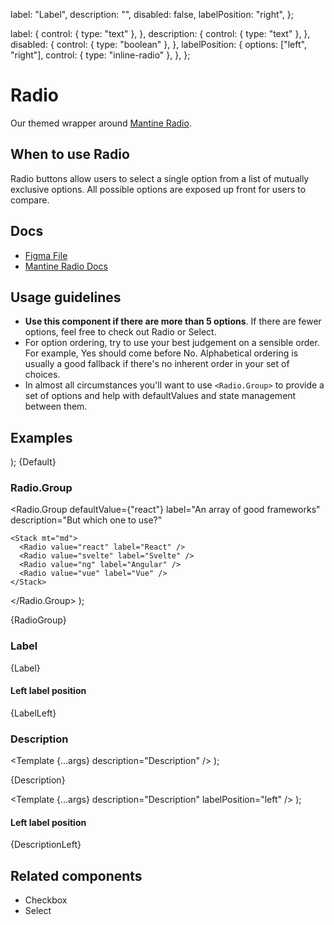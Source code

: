 
  label: "Label",
  description: "",
  disabled: false,
  labelPosition: "right",
};

  label: {
    control: { type: "text" },
  },
  description: {
    control: { type: "text" },
  },
  disabled: {
    control: { type: "boolean" },
  },
  labelPosition: {
    options: ["left", "right"],
    control: { type: "inline-radio" },
  },
};

<Meta title="Inputs/Radio" component={Radio} args={args} argTypes={argTypes} />

# Radio

Our themed wrapper around [Mantine Radio](https://mantine.dev/core/radio/).

## When to use Radio

Radio buttons allow users to select a single option from a list of mutually exclusive options. All possible options are exposed up front for users to compare.

## Docs

- [Figma File](https://www.figma.com/file/7LCGPhkbJdrhdIaeiU1O9c/Input-%2F-Radio?type=design&node-id=1-96&mode=design&t=yaNljw178EFJeU7k-0)
- [Mantine Radio Docs](https://mantine.dev/core/radio/)

## Usage guidelines

- **Use this component if there are more than 5 options**. If there are fewer options, feel free to check out Radio or Select.
- For option ordering, try to use your best judgement on a sensible order. For example, Yes should come before No. Alphabetical ordering is usually a good fallback if there's no inherent order in your set of choices.
- In almost all circumstances you'll want to use `<Radio.Group>` to provide a set of options and help with defaultValues and state management between them.

## Examples

  <Stack>
    <Radio {...args} label="Default radio" />
    <Radio {...args} label="Checked radio" checked />
    <Radio {...args} label="Disabled radio" disabled />
    <Radio {...args} label="Disabled checked radio" disabled checked />
  </Stack>
);


<Canvas>
  <Story name="Default">{Default}</Story>
</Canvas>

### Radio.Group

  <Radio.Group
    defaultValue={"react"}
    label="An array of good frameworks"
    description="But which one to use?"
  >
    <Stack mt="md">
      <Radio value="react" label="React" />
      <Radio value="svelte" label="Svelte" />
      <Radio value="ng" label="Angular" />
      <Radio value="vue" label="Vue" />
    </Stack>
  </Radio.Group>
);

<Canvas>
  <Story name="Radio group">{RadioGroup}</Story>
</Canvas>

### Label


<Canvas>
  <Story name="Label">{Label}</Story>
</Canvas>

#### Left label position


<Canvas>
  <Story name="Label, left position">{LabelLeft}</Story>
</Canvas>

### Description

  <Template {...args} description="Description" />
);

<Canvas>
  <Story name="Description">{Description}</Story>
</Canvas>

  <Template {...args} description="Description" labelPosition="left" />
);

#### Left label position

<Canvas>
  <Story name="Description, left position">{DescriptionLeft}</Story>
</Canvas>

## Related components

- Checkbox
- Select
